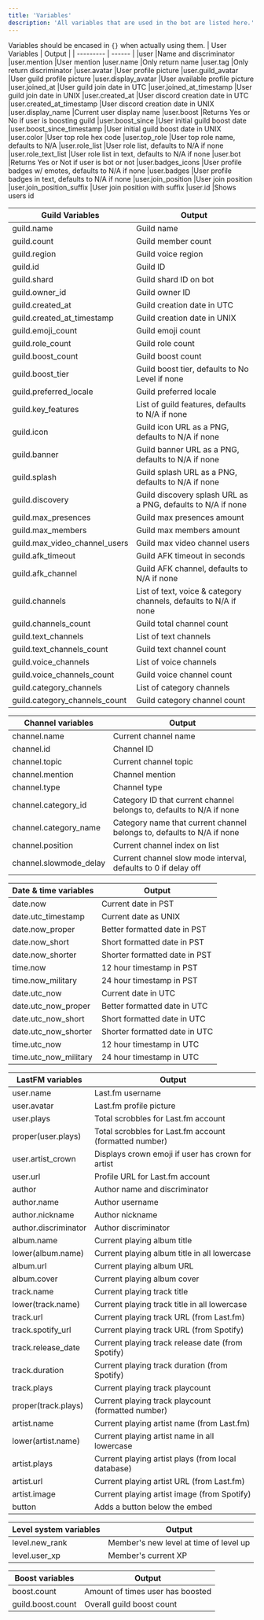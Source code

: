 ```yaml
---
title: 'Variables'
description: 'All variables that are used in the bot are listed here.'
---
```

<Info>Variables should be encased in `{}` when actually using them.</Info>
| User Variables | Output |
| --------- | ------ |
|user |Name and discriminator
|user.mention |User mention
|user.name |Only return name
|user.tag |Only return discriminator
|user.avatar |User profile picture
|user.guild_avatar |User guild profile picture
|user.display_avatar |User available profile picture
|user.joined_at |User guild join date in UTC
|user.joined_at_timestamp |User guild join date in UNIX
|user.created_at |User discord creation date in UTC
|user.created_at_timestamp |User discord creation date in UNIX
|user.display_name |Current user display name
|user.boost |Returns Yes or No if user is boosting guild 
|user.boost_since |User initial guild boost date
|user.boost_since_timestamp |User initial guild boost date in UNIX 
|user.color |User top role hex code
|user.top_role |User top role name, defaults to N/A
|user.role_list |User role list, defaults to N/A if none
|user.role_text_list |User role list in text, defaults to N/A if none
|user.bot |Returns Yes or Not if user is bot or not
|user.badges_icons  |User profile badges w/ emotes, defaults to N/A if none
|user.badges |User profile badges in text, defaults to N/A if none
|user.join_position |User join position
|user.join_position_suffix |User join position with suffix
|user.id |Shows users id

| Guild Variables | Output |
| --------- | ------ |
guild.name |Guild name
guild.count |Guild member count
guild.region |Guild voice region
guild.id |Guild ID
guild.shard |Guild shard ID on bot
guild.owner_id |Guild owner ID
guild.created_at |Guild creation date in UTC
guild.created_at_timestamp |Guild creation date in UNIX
guild.emoji_count |Guild emoji count
guild.role_count |Guild role count
guild.boost_count |Guild boost count
guild.boost_tier |Guild boost tier, defaults to No Level if none
guild.preferred_locale |Guild preferred locale
guild.key_features |List of guild features, defaults to N/A if none
guild.icon |Guild icon URL as a PNG, defaults to N/A if none
guild.banner |Guild banner URL as a PNG, defaults to N/A if none 
guild.splash |Guild splash URL as a PNG, defaults to N/A if none 
guild.discovery |Guild discovery splash URL as a PNG, defaults to N/A if none 
guild.max_presences |Guild max presences amount
guild.max_members |Guild max members amount
guild.max_video_channel_users | Guild max video channel users
guild.afk_timeout |Guild AFK timeout in seconds
guild.afk_channel |Guild AFK channel, defaults to N/A if none
guild.channels |List of text, voice & category channels, defaults to N/A if none
guild.channels_count |Guild total channel count
guild.text_channels |List of text channels
guild.text_channels_count |Guild text channel count
guild.voice_channels |List of voice channels
guild.voice_channels_count |Guild voice channel count
guild.category_channels |List of category channels
guild.category_channels_count |Guild category channel count

| Channel variables | Output |
| --------- | ------ |
channel.name |Current channel name
channel.id |Channel ID
channel.topic |Current channel topic
channel.mention |Channel mention
channel.type |Channel type
channel.category_id |Category ID that current channel belongs to, defaults to N/A if none
channel.category_name |Category name that current channel belongs to, defaults to N/A if none
channel.position |Current channel index on list
channel.slowmode_delay |Current channel slow mode interval, defaults to 0 if delay off

| Date & time variables | Output |
| --------- | ------ |
date.now |Current date in PST
date.utc_timestamp |Current date as UNIX
date.now_proper |Better formatted date in PST
date.now_short |Short formatted date in PST
date.now_shorter |Shorter formatted date in PST
time.now |12 hour timestamp in PST
time.now_military |24 hour timestamp in PST
date.utc_now |Current date in UTC
date.utc_now_proper |Better formatted date in UTC
date.utc_now_short |Short formatted date in UTC
date.utc_now_shorter |Shorter formatted date in UTC
time.utc_now |12 hour timestamp in UTC
time.utc_now_military |24 hour timestamp in UTC

| LastFM variables | Output |
| --------- | ------ |
user.name |Last.fm username
user.avatar |Last.fm profile picture
user.plays |Total scrobbles for Last.fm account
proper(user.plays) |Total scrobbles for Last.fm account (formatted number)
user.artist_crown |Displays crown emoji if user has crown for artist
user.url |Profile URL for Last.fm account
author |Author name and discriminator
author.name |Author username
author.nickname |Author nickname
author.discriminator |Author discriminator
album.name |Current playing album title
lower(album.name) |Current playing album title in all lowercase
album.url |Current playing album URL
album.cover |Current playing album cover
track.name |Current playing track title
lower(track.name) |Current playing track title in all lowercase
track.url |Current playing track URL (from Last.fm)
track.spotify_url |Current playing track URL (from Spotify)
track.release_date |Current playing track release date (from Spotify)
track.duration |Current playing track duration (from Spotify)
track.plays |Current playing track playcount
proper(track.plays) |Current playing track playcount (formatted number)
artist.name |Current playing artist name (from Last.fm)
lower(artist.name) |Current playing artist name in all lowercase
artist.plays |Current playing artist plays (from local database)
artist.url |Current playing artist URL (from Last.fm)
artist.image |Current playing artist image (from Spotify)
button |Adds a button below the embed

| Level system variables | Output |
| --------- | ------ |
level.new_rank |Member's new level at time of level up
level.user_xp |Member's current XP

| Boost variables | Output |
| --------- | ------ |
boost.count | Amount of times user has boosted
guild.boost.count | Overall guild boost count





